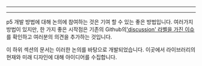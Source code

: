 
  ---
  
  ---
  p5 개발 방법에 대해 논의에 참여하는 것은 기여 할 수 있는 좋은 방법입니다. 여러가지 방법이 있지만, 한 가지 좋은 시작점은 기존의 Github의['discussion' 라벨을 가진 이슈](https://github.com/processing/p5.js/labels/discussion)를 확인하고 여러분의 의견을 추가하는 것입니다.

이 하위 섹션의 문서는 이러한 논의를 바탕으로 개발되었습니다. 이곳에서 라이브러리의 현재와 미래 디자인에 대해 아이디어를 수집합니다.

  